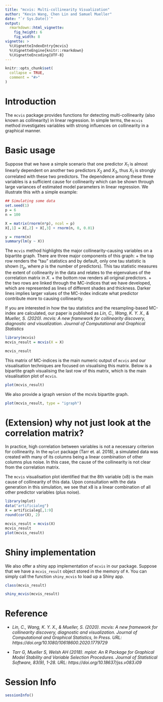 ```yaml
---
title: "mcvis: Multi-collinearity Visualization"
author: "Kevin Wang, Chen Lin and Samuel Mueller"
date: "`r Sys.Date()`"
output: 
  rmarkdown::html_vignette:
    fig_height: 6
    fig_width: 8
vignette: >
  %\VignetteIndexEntry{mcvis}
  %\VignetteEngine{knitr::rmarkdown}
  %\VignetteEncoding{UTF-8}
---
```


```r
knitr::opts_chunk$set(
  collapse = TRUE,
  comment = "#>"
)
```



# Introduction

The `mcvis` package provides functions for detecting multi-collinearity (also known as collinearity) in linear regression. In simple terms, the `mcvis` method investigates variables with strong influences on collinearity in a graphical manner. 


# Basic usage 

Suppose that we have a simple scenario that one predictor $X_1$ is almost linearly dependent on another two predictors $X_2$ and $X_3$, thus $X_1$ is strongly correlated with these two predictors. The dependence among these three variables is a sufficient cause for collinearity which can be shown through large variances of estimated model parameters in linear regression. We illustrate this with a simple example:

```r
## Simulating some data
set.seed(1)
p = 6
n = 100

X = matrix(rnorm(n*p), ncol = p)
X[,1] = X[,2] + X[,3] + rnorm(n, 0, 0.01)

y = rnorm(n)
summary(lm(y ~ X))
```


The `mcvis` method highlights the major collinearity-causing variables on a bipartite graph. There are three major components of this graph:
 + the top row renders the "tau" statistics and by default, only one tau statistic is shown ($\tau_p$, where $p$ is the number of predictors). This tau statistic measures the extent of collinearity in the data and relates to the eigenvalues of the correlation matrix in $X$.
 + the bottom row renders all original predictors.
 + the two rows are linked through the MC-indices that we have developed, which are represented as lines of different shades and thickness. Darker lines implies larger values of the MC-index indicate what predictor contribute more to causing collinearity. 
 
 
If you are interested in how the tau statistics and the resampling-based MC-index are calculated, our paper is published as *Lin, C., Wang, K. Y. X., & Mueller, S. (2020). mcvis: A new framework for collinearity discovery, diagnostic and visualization. _Journal of Computational and Graphical Statistics_*

```r
library(mcvis)
mcvis_result = mcvis(X = X)

mcvis_result
```

This matrix of MC-indices is the main numeric output of `mcvis` and our visualisation techniques are focused on visualising this matrix. Below is a bipartite graph visualising the last row of this matrix, which is the main visualisation plot of `mcvis`. 

```r
plot(mcvis_result)
```

We also provide a igraph version of the mcvis bipartite graph. 

```r
plot(mcvis_result, type = "igraph")
```


# (Extension) why not just look at the correlation matrix?

In practice, high correlation between variables is not a necessary criterion for collinearity. In the `mplot` package (Tarr et. al. 2018), a simulated data was created with many of its columns being a linear combination of other columns plus noise. In this case, the cause of the collinearity is not clear from the correlation matrix. 


The `mcvis` visualisation plot identified that the 8th variable (x8) is the main cause of collinearity of this data. Upon consultation with the data generation in this simulation, we see that x8 is a linear combination of all other predictor variables (plus noise). 

```r
library(mplot)
data("artificialeg")
X = artificialeg[,1:9]
round(cor(X), 2)

mcvis_result = mcvis(X)
mcvis_result
plot(mcvis_result)
```


# Shiny implementation

We also offer a shiny app implementation of `mcvis` in our package. Suppose that we have a `mcvis_result` object stored in the memory of `R`. You can simply call the function `shiny_mcvis` to load up a Shiny app. 

```r
class(mcvis_result)
```

```r
shiny_mcvis(mcvis_result)
```

# Reference

+ *Lin, C., Wang, K. Y. X., & Mueller, S. (2020). mcvis: A new framework for collinearity discovery, diagnostic and visualization. _Journal of Computational and Graphical Statistics_, In Press. URL: https://doi.org/10.1080/10618600.2020.1779729*

+ *Tarr G, Mueller S, Welsh AH (2018). mplot: An R Package for Graphical Model Stability and Variable
Selection Procedures. Journal of Statistical Software, 83(9), 1-28. URL: https://doi.org/10.18637/jss.v083.i09*



# Session Info

```r
sessionInfo()
```

